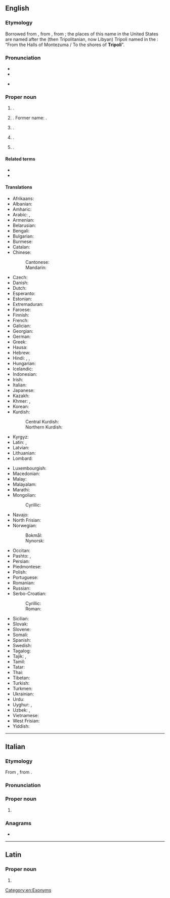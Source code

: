{{also|tripoli|Trípoli}}
==English==
{{wikipedia}}

===Etymology===
Borrowed from {{bor|en|it|Tripoli}}, from {{der|en|la|Tripolis}}, from {{der|en|grc|Τρίπολις}}; the places of this name in the United States are named after the (then Tripolitanian, now Libyan) Tripoli named in the {{w|Marines' Hymn|Marines’ Hymn}}: “From the Halls of Montezuma / To the shores of '''Tripoli'''”.

===Pronunciation===
* {{IPA|en|/ˈtɹɪpəli/}}
* {{audio|en|LL-Q1860 (eng)-Vealhurl-Tripoli.wav|Audio (UK)}}
* {{a|Tripoli, Iowa}} {{IPA|en|/tɹɪˈpoʊlə/}}

===Proper noun===
{{en-proper noun}}

# {{place|en|capital city|c/Libya}}.
# {{place|en|city|c/Greece}}. Former name: {{l|en|Tripolis}}.
# {{place|en|city|c/Lebanon}}.
# {{place|en|city|s/Iowa|c/USA}}.
# {{place|en|unincorporated community|s/Wisconsin|c/USA}}.

====Related terms====
* {{l|en|Tripolitan}}
* {{l|en|Tripolitania}}

====Translations====
{{trans-top|capital of Libya}}
* Afrikaans: {{t|af|Tripoli}}
* Albanian: {{t|sq|Tripoli}}
* Amharic: {{t|am|ትሪፖሊ}}
* Arabic: {{t|ar|طَرَابُلُس|f}}, {{t|ar|طَرَابْلُس|f}}
* Armenian: {{t|hy|Տրիպոլի}}
* Belarusian: {{t|be|Тры́палі|m}}
* Bengali: {{t|bn|তারাবুলুস}}
* Bulgarian: {{t|bg|Три́поли|n}}
* Burmese: {{t|my|[[ထရီပိုလီ]][[မြို့]]}}
* Catalan: {{t|ca|Trípoli}}
* Chinese:
*: Cantonese: {{t|yue|的黎波里|tr=dik1 lai4 bo1 lei5}}
*: Mandarin: {{t+|cmn|的黎波里|tr=Dīlíbōlǐ}}
* Czech: {{t+|cs|Tripolis|m}}
* Danish: {{t|da|Tripoli|n}}
* Dutch: {{t+|nl|Tripoli|n}}
* Esperanto: {{t+|eo|Tripolo}}
* Estonian: {{t+|et|Tripoli}}
* Extremaduran: {{t|ext|Trípoli}}
* Faroese: {{t|fo|Tripolis}}
* Finnish: {{t+|fi|Tripoli}}
* French: {{t+|fr|Tripoli}}
* Galician: {{t+|gl|Trípoli}}
* Georgian: {{t+|ka|ტრიპოლი}}
* German: {{t+|de|Tripolis|n}}
* Greek: {{t+|el|Τρίπολη|f}}
* Hausa: {{t|ha|Tarabulus}}
* Hebrew: {{t|he|טְרִיפּוֹלִי|f|tr=tripoli}}
* Hindi: {{t|hi|त्रिपोली}}, {{t|hi|ताराबूलस|m}}, {{t|hi|तराबुलुस|m}}
* Hungarian: {{t+|hu|Tripoli}}
* Icelandic: {{t|is|Trípólí}}
* Indonesian: {{t|id|Tripoli}}
* Irish: {{t|ga|Tripilí|m}}
* Italian: {{t|it|Tripoli|f}}
* Japanese: {{t|ja|トリポリ|tr=Toripori}}
* Kazakh: {{t|kk|Триполи}}
* Khmer: {{t+|km|ត្រីបុរី}}, {{t|km|ទ្រីប៉ូលី}}
* Korean: {{t|ko|^트리폴리}}
* Kurdish:
*: Central Kurdish: {{t|ckb|تەرابلوس}}
*: Northern Kurdish: {{t|kmr|Trablûs}}
* Kyrgyz: {{t|ky|Триполи}}
* Latin: {{t|la|Tripolis|f}}, {{t|la|Oea|f}}
* Latvian: {{t|lv|Tripole|f}}
* Lithuanian: {{t|lt|Tripolis|m}}
* Lombard: {{t|lmo|Tripul}}
{{trans-mid}}
* Luxembourgish: {{t|lb|Tripolis}}
* Macedonian: {{t|mk|Триполи|m}}
* Malay: {{t|ms|Tripoli}}
* Malayalam: {{t|ml|ട്രിപ്പോളി}}
* Marathi: {{t|mr|त्रिपोली}}
* Mongolian:
*: Cyrillic: {{t|mn|Триполи}}
* Navajo: {{t|nv|Twípoli|sc=Latn}}
* North Frisian: {{t|frr|Tripolis}}
* Norwegian:
*: Bokmål: {{t|nb|Tripoli}}
*: Nynorsk: {{t|nn|Tripoli}}
* Occitan: {{t+|oc|Trípol}}
* Pashto: {{t|ps|طرابلس|m|tr=trablós}}, {{t|ps|تريپولي|f|tr=tripolí}}
* Persian: {{t|fa|طرابلس|tr=tarâbolos}}
* Piedmontese: {{t|pms|Trìpoli}}
* Polish: {{t+|pl|Trypolis|m}}
* Portuguese: {{t+|pt|Trípoli}}
* Romanian: {{t+|ro|Tripoli|m}}
* Russian: {{t+|ru|Три́поли|m}}
* Serbo-Croatian:
*: Cyrillic: {{t|sh|Триполи|m}}
*: Roman: {{t|sh|Tripoli|m}}
* Sicilian: {{t|scn|Trìpuli}}
* Slovak: {{t|sk|Tripolis|m}}
* Slovene: {{t|sl|Tripoli|m}}
* Somali: {{t|so|Triboli}}
* Spanish: {{t+|es|Trípoli}}
* Swedish: {{t+|sv|Tripoli|c}}
* Tagalog: {{t|tl|Tripoli}}
* Tajik: {{t|tg|Тарабулус}}, {{t|tg|Триполӣ}}
* Tamil: {{t|ta|திரிப்பொலி}}
* Tatar: {{t|tt|Триполи}}
* Thai: {{t|th|ตริโปลี}}
* Tibetan: {{t|bo|ཐི་རི་ཕོ་ལི}}
* Turkish: {{t|tr|Trablus}}
* Turkmen: {{t|tk|Tripoli}}
* Ukrainian: {{t|uk|Трі́полі|m}}
* Urdu: {{t|ur|طرابلس|m|tr=tarābulus}}
* Uyghur: {{t|ug|ترىپولى}}, {{t|ug|تىرىپولى}}
* Uzbek: {{t|uz|Tripoli}}, {{t|uz|Tarabulus}}
* Vietnamese: {{t|vi|Tơ-ri-pô-li}}
* West Frisian: {{t|fy|Tripoly}}
* Yiddish: {{t|yi|טריפּאָלי|n}}
{{trans-bottom}}

[[Category:en:Exonyms]]

----

==Italian==

===Etymology===
From {{inh|it|la|Tripolis}}, from {{der|it|grc|Τρίπολις}}.

===Pronunciation===
{{it-pr|Trìpoli}}

===Proper noun===
{{it-proper noun|f}}

# {{place|it|capital city|c/Libya|t1=Tripoli}}

===Anagrams===
* {{anagrams|it|a=iiloprt|poltrii}}

----

==Latin==

===Proper noun===
{{la-proper noun-form|Tripolī}}

# {{inflection of|la|Tripolis||dat//abl//voc//loc|s}}